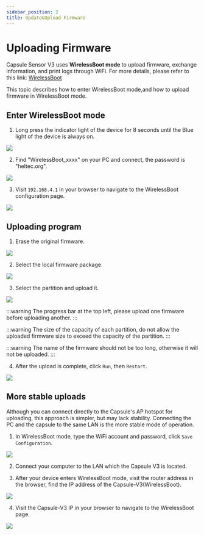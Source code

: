 ```yaml
---
sidebar_position: 2
title: Update&Upload Firmware
---
```

# Uploading Firmware


Capsule Sensor V3 uses **WirelessBoot mode** to upload firmware, exchange information, and print logs through WiFi. For more details, please refer to this link: [WirelessBoot](https://docs.heltec.org/en/node/esp32/wireless_boot/index.html)

This topic describes how to enter WirelessBoot mode,and how to upload firmware in WirelessBoot mode.

## Enter WirelessBoot mode
1. Long press the indicator light of the device for 8 seconds until the Blue light of the device is always on.

![](img/01.png)

2. Find "WirelessBoot_xxxx" on your PC and connect, the password is "heltec.org".

![](img/02.png)

3. Visit `192.168.4.1` in your browser to navigate to the WirelessBoot configuration page.

![](img/10.png)

## Uploading program
1. Erase the original firmware.

![](img/11.png)

2. Select the local firmware package.

![](img/12.png)

3. Select the partition and upload it.

![](img/13.png)

:::warning
The progress bar at the top left, please upload one firmware before uploading another.
:::

:::warning
The size of the capacity of each partition, do not allow the uploaded firmware size to exceed the capacity of the partition.
:::

:::warning
The name of the firmware should not be too long, otherwise it will not be uploaded.
:::

4. After the upload is complete, click `Run`,  then `Restart`.

![](img/18.png)
## More stable uploads

Although you can connect directly to the Capsule's AP hotspot for uploading, this approach is simpler, but may lack stability. Connecting the PC and the capsule to the same LAN is the more stable mode of operation.

1. In WirelessBoot mode, type the WiFi account and password, click `Save Configuration`.

![](img/04.png)

2. Connect your computer to the LAN which the Capsule V3 is located.

3. After your device enters WirelessBoot mode,  visit the router address in the browser, find the IP address of the Capsule-V3(WirelessBoot).

![](img/09.png)

4. Visit the Capsule-V3 IP in your browser to navigate to the WirelessBoot page.

![](img/10.png)



















